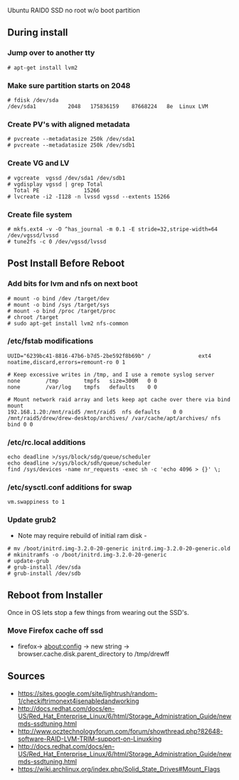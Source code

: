 Ubuntu RAID0 SSD no root w/o boot partition

== During install ==
=== Jump over to another tty ===
<pre># apt-get install lvm2</pre>

=== Make sure partition starts on 2048 ===
<pre># fdisk /dev/sda
/dev/sda1          2048   175836159    87668224   8e  Linux LVM</pre>

=== Create PV's with aligned metadata ===
<pre># pvcreate --metadatasize 250k /dev/sda1
# pvcreate --metadatasize 250k /dev/sdb1</pre>

=== Create VG and LV ===
<pre># vgcreate  vgssd /dev/sda1 /dev/sdb1
# vgdisplay vgssd | grep Total
  Total PE              15266
# lvcreate -i2 -I128 -n lvssd vgssd --extents 15266</pre>

=== Create file system ===
<pre># mkfs.ext4 -v -O ^has_journal -m 0.1 -E stride=32,stripe-width=64 /dev/vgssd/lvssd
# tune2fs -c 0 /dev/vgssd/lvssd</pre>

== Post Install Before Reboot ==
=== Add bits for lvm and nfs on next boot ===
<pre># mount -o bind /dev /target/dev
# mount -o bind /sys /target/sys
# mount -o bind /proc /target/proc
# chroot /target
# sudo apt-get install lvm2 nfs-common</pre>

=== /etc/fstab modifications ===
<pre>UUID="6239bc41-8816-47b6-b7d5-2be592f8b69b" /               ext4    noatime,discard,errors=remount-ro 0 1

# Keep excessive writes in /tmp, and I use a remote syslog server
none		/tmp		tmpfs	size=300M	0 0
none		/var/log	tmpfs	defaults	0 0

# Mount network raid array and lets keep apt cache over there via bind mount
192.168.1.20:/mnt/raid5 /mnt/raid5	nfs	defaults	0 0
/mnt/raid5/drew/drew-desktop/archives/ /var/cache/apt/archives/	nfs	bind 0 0</pre>

=== /etc/rc.local additions ===
<pre>echo deadline >/sys/block/sdg/queue/scheduler
echo deadline >/sys/block/sdh/queue/scheduler
find /sys/devices -name nr_requests -exec sh -c 'echo 4096 > {}' \;</pre>

=== /etc/sysctl.conf additions for swap===
<pre>vm.swappiness to 1</pre>

=== Update grub2 ===
* Note may require rebuild of initial ram disk -
<pre># mv /boot/initrd.img-3.2.0-20-generic initrd.img-3.2.0-20-generic.old
# mkinitramfs -o /boot/initrd.img-3.2.0-20-generic
# update-grub
# grub-install /dev/sda
# grub-install /dev/sdb</pre>

== Reboot from Installer ==
Once in OS lets stop a few things from wearing out the SSD's.

=== Move Firefox cache off ssd ===
* firefox-> about:config -> new string -> browser.cache.disk.parent_directory to /tmp/drewff

== Sources ==
*https://sites.google.com/site/lightrush/random-1/checkiftrimonext4isenabledandworking
*http://docs.redhat.com/docs/en-US/Red_Hat_Enterprise_Linux/6/html/Storage_Administration_Guide/newmds-ssdtuning.html
*http://www.ocztechnologyforum.com/forum/showthread.php?82648-software-RAID-LVM-TRIM-support-on-Linuxking
*http://docs.redhat.com/docs/en-US/Red_Hat_Enterprise_Linux/6/html/Storage_Administration_Guide/newmds-ssdtuning.html
*https://wiki.archlinux.org/index.php/Solid_State_Drives#Mount_Flags